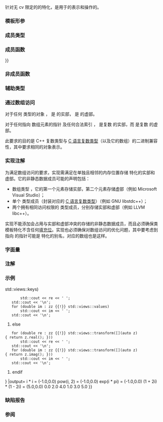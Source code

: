 {{cpp/title|complex}}
{{cpp/numeric/complex/navbar}}
{{dcl begin}}
{{dcl header|complex}}
{{dcl|num=1|1=
template&lt; class T &gt;
class complex;
}}
{{dcl|num=2|until=c++23|
template&lt;&gt; class complex&lt;float&gt;;
}}
{{dcl|num=3|until=c++23|
template&lt;&gt; class complex&lt;double&gt;;
}}
{{dcl|num=4|until=c++23|
template&lt;&gt; class complex&lt;long double&gt;;
}}
{{dcl end}}

{{tt|std::complex}} 针对无 cv 限定的{{rev inl|until=c++23|标准}}{{ls|cpp/language/types#浮点数类型}}的特化，是用于{{enwiki|Complex number|复数}}的表示和操作的{{rev inl|since=c++23|{{named req|TriviallyCopyable}}的}}{{named req|LiteralType}}。

===模板形参===
{{par begin}}
{{par|T|实部和虚部的类型。当 {{tt|T}} 不是无 cv 限定的{{rev inl|until=c++23|标准}}浮点数类型则其行为未指定（编译可能会失败），而当 {{tt|T}} 不是{{named req|NumericType}}时行为未定义。}}
{{par end}}

===成员类型===
{{dsc begin}}
{{dsc hitem|成员类型|定义}}
{{dsc|{{tt|value_type}}|{{tt|T}}}}
{{dsc end}}

===成员函数===
{{dsc begin}}
{{dsc inc|cpp/numeric/complex/dsc complex}}
{{dsc inc|cpp/numeric/complex/dsc operator{{=}}}}
{{dsc inc|cpp/numeric/complex/dsc real}}
{{dsc inc|cpp/numeric/complex/dsc imag}}
{{dsc inc|cpp/numeric/complex/dsc operator_arith}}
{{dsc end}}

===非成员函数===
{{dsc begin}}
{{dsc inc|cpp/numeric/complex/dsc operator_arith2}}
{{dsc inc|cpp/numeric/complex/dsc operator_arith3}}
{{dsc inc|cpp/numeric/complex/dsc operator_cmp}}
{{dsc inc|cpp/numeric/complex/dsc operator_ltltgtgt}}
{{dsc inc|cpp/numeric/complex/dsc get}}
{{dsc inc|cpp/numeric/complex/dsc real2}}
{{dsc inc|cpp/numeric/complex/dsc imag2}}
{{dsc inc|cpp/numeric/complex/dsc abs}}
{{dsc inc|cpp/numeric/complex/dsc arg}}
{{dsc inc|cpp/numeric/complex/dsc norm}}
{{dsc inc|cpp/numeric/complex/dsc conj}}
{{dsc inc|cpp/numeric/complex/dsc proj}}
{{dsc inc|cpp/numeric/complex/dsc polar}}

{{dsc h2|指数函数}}
{{dsc inc|cpp/numeric/complex/dsc exp}}
{{dsc inc|cpp/numeric/complex/dsc log}}
{{dsc inc|cpp/numeric/complex/dsc log10}}

{{dsc h2|幂函数}}
{{dsc inc|cpp/numeric/complex/dsc pow}}
{{dsc inc|cpp/numeric/complex/dsc sqrt}}

{{dsc h2|三角函数}}
{{dsc inc|cpp/numeric/complex/dsc sin}}
{{dsc inc|cpp/numeric/complex/dsc cos}}
{{dsc inc|cpp/numeric/complex/dsc tan}}
{{dsc inc|cpp/numeric/complex/dsc asin}}
{{dsc inc|cpp/numeric/complex/dsc acos}}
{{dsc inc|cpp/numeric/complex/dsc atan}}

{{dsc h2|双曲函数}}
{{dsc inc|cpp/numeric/complex/dsc sinh}}
{{dsc inc|cpp/numeric/complex/dsc cosh}}
{{dsc inc|cpp/numeric/complex/dsc tanh}}
{{dsc inc|cpp/numeric/complex/dsc asinh}}
{{dsc inc|cpp/numeric/complex/dsc acosh}}
{{dsc inc|cpp/numeric/complex/dsc atanh}}
{{dsc end}}

===辅助类型===
{{dsc begin}}
{{dsc inc|cpp/numeric/complex/dsc tuple_size}}
{{dsc inc|cpp/numeric/complex/dsc tuple_element}}
{{dsc end}}

===通过数组访问===
对于任何 {{tt|std::complex&lt;T&gt;}} 类型的对象 {{c|z}}，{{c|reinterpret_cast&lt;T(&amp;)[2]&gt;(z)[0]}} 是 {{c|z}} 的实部，{{c|reinterpret_cast&lt;T(&amp;)[2]&gt;(z)[1]}} 是 {{c|z}} 的虚部。

对于任何指向 {{tt|complex&lt;T&gt;}} 数组元素的指针 {{c|p}} 及任何合法索引 {{c|i}}，{{c|reinterpret_cast&lt;T*&gt;(p)[2 * i]}} 是复数 {{c|p[i]}} 的实部，而 {{c|reinterpret_cast&lt;T*&gt;(p)[2 * i + 1]}} 是复数 {{c|p[i]}} 的虚部。

此要求的目的是 C++ 复数类型与 [[c/language/arithmetic_types#复浮点数类型|C 语言复数类型]]（以及它的数组）的二进制兼容性，其中要求相同的对象表示。

===实现注解===
为满足数组访问的要求，实现需满足在单独且相邻的内存位置存储 {{tt|std::complex}} 特化的实部和虚部。它的非静态数据成员可能的声明包括：

* 数组类型 {{tt|value_type[2]}}，它的第一个元素存储实部，第二个元素存储虚部（例如 Microsoft Visual Studio）；
* 单个 {{tt|value_type _Complex}} 类型成员（封装对应的 [[c/language/arithmetic_types#复浮点数类型|C 语言复数类型]]）（例如 GNU libstdc++）；
* 两个拥有相同访问权限的 {{tt|value_type}} 类型成员，分别存储实部和虚部（例如 LLVM libc++）。

实现不能添加会占用与实部和虚部冲突的存储的非静态数据成员，而且必须确保类模板特化不含任何[[cpp/language/object#对象表示与值表示|填充位]]。实现也必须确保对数组访问的优化问题，其中要考虑到指向 {{tt|value_type}} 的指针可能是 {{tt|std::complex}} 特化的别名，对应的数组也是这样。

===字面量===
{{dsc begin}}
{{dsc namespace|std::literals::complex_literals|inline=true}}
{{dsc inc|cpp/numeric/dsc operator""i}}
{{dsc end}}

===注解===
{{ftm begin|sort=yes}}
{{ftm|__cpp_lib_constexpr_complex|rowspan="2"|std=C++20|value=201711L|向 {{header|complex}} 的简单复数函数添加 {{c/core|constexpr}}}}
{{ftm|-|使 {{header|complex}} 更 {{c/core|constexpr}}|std=C++26|value=202306L}}
{{ftm|__cpp_lib_tuple_like|std=C++26|value=202311L|为 {{tt|std::complex}} 添加元组协议}}
{{ftm end}}

===示例===
{{example
|code=
#include &lt;cmath&gt;
#include &lt;complex&gt;
#include &lt;iomanip&gt;
#include &lt;iostream&gt;
#include &lt;ranges&gt;

int main()
{
    using namespace std::complex_literals;
    std::cout &lt;&lt; std::fixed &lt;&lt; std::setprecision(1);

    std::complex&lt;double&gt; z1 = 1i * 1i; // 虚数单位平方
    std::cout &lt;&lt; "i * i = " &lt;&lt; z1 &lt;&lt; '\n';

    std::complex&lt;double&gt; z2 = std::pow(1i, 2); // 虚数单位平方
    std::cout &lt;&lt; "pow(i, 2) = " &lt;&lt; z2 &lt;&lt; '\n';

    const double PI = std::acos(-1); // C++20 也提供了 std::numbers::pi
    std::complex&lt;double&gt; z3 = std::exp(1i * PI); // 欧拉方程
    std::cout &lt;&lt; "exp(i * pi) = " &lt;&lt; z3 &lt;&lt; '\n';

    std::complex&lt;double&gt; z4 = 1. + 2i, z5 = 1. - 2i; // 共轭
    std::cout &lt;&lt; "(1 + 2i) * (1 - 2i) = " &lt;&lt; z4 * z5 &lt;&lt; '\n';

    const auto zz = {0.0 + 1i, 2.0 + 3i, 4.0 + 5i};
#if __cpp_lib_tuple_like &gt;= 202311L
    for (double re : zz {{!}} std::views::keys)
        std::cout &lt;&lt; re &lt;&lt; ' ';
    std::cout &lt;&lt; '\n';
    for (double im : zz {{!}} std::views::values)
        std::cout &lt;&lt; im &lt;&lt; ' ';
    std::cout &lt;&lt; '\n';
#else
    for (double re : zz {{!}} std::views::transform([](auto z){ return z.real(); }))
        std::cout &lt;&lt; re &lt;&lt; ' ';
    std::cout &lt;&lt; '\n';
    for (double im : zz {{!}} std::views::transform([](auto z){ return z.imag(); }))
        std::cout &lt;&lt; im &lt;&lt; ' ';
    std::cout &lt;&lt; '\n';
#endif
}
|output=
i * i = (-1.0,0.0)
pow(i, 2) = (-1.0,0.0)
exp(i * pi) = (-1.0,0.0)
(1 + 2i) * (1 - 2i) = (5.0,0.0)
0.0 2.0 4.0
1.0 3.0 5.0
}}

===缺陷报告===
{{dr list begin}}
{{dr list item|wg=lwg|dr=387|std=C++98|before={{tt|std::complex}} 不保证与 C 语言的 {{tt|complex}} 兼容|after=保证兼容}}
{{dr list end}}

===参阅===
{{dsc begin}}
{{dsc see c|c/numeric/complex|复数算术|nomono=true}}
{{dsc end}}

{{langlinks|de|en|es|fr|it|ja|pt|ru}}
